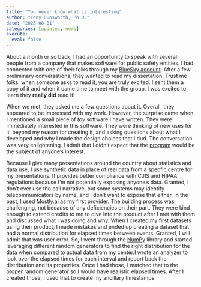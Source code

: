 ```yaml
---
title: "You never know what is interesting"
author: "Tony Dunsworth, Ph.D."
date: "2025-08-01"
categories: [updates, news]
execute: 
  eval: false
---
```


About a month or so back, I had an opportunity to speak with several people from a company that makes software for public safety entities. I had connected with one of their folks through my [BlueSky account](trdunsworth.bsky.social). After a few preliminary conversations, they wanted to read my dissertation. Trust me folks, when someone asks to read it, you are truly excited. I sent them a copy of it and when it came time to meet with the group, I was excited to learn they **really did** read it!

When we met, they asked me a few questions about it. Overall, they appeared to be impressed with my work. However, the surprise came when I mentioned a small piece of *toy* software I have written. They were immediately interested in this software. They were thinking of new uses for it, beyond my reason for creating it, and asking questions about what I developed and why I made the design choices that I dud. The conversation was very enlightening. I admit that I didn't expect that the [program](https://github.com/trdunsworth/synth911gen2) would be the subject of anyone's interest.

Because I give many presentations around the country about statistics and data use, I use synthetic data in place of real data from a specfic centre for my presentations. It provides better compliance with CJIS and HIPAA regulations because I'm not potentially exposing anyone's data. Granted, I don't ever use the call narrative, but some systems may identify telecommunicators by name, and I don't want to expose that either. In the past, I used [Mostly.ai](https://mostly.ai/) as my first provider. The building process was challenging, not because of any deficiencies on their part. They were kind enough to extend credits to me to dive into the product after I met with them and discussed what I was doing and why. When I created my first datasets using their product, I made mistakes and ended up creating a dataset that had a normal distribution for elapsed times between events. Granted, I will admit that was user error. So, I went through the [NumPy](https://numpy.org/) library and started leveraging different random generators to find the right distribution for the data when compared to actual data from my center.I wrote an analyzer to look over the elapsed times for each interval and report back the distribution and its properties. Once I had those, I matched that to the proper random generator so I would have realistic elapsed times. After I created those, I used that to create my ancillary timestamps. 